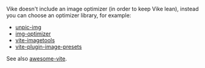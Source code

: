 Vike doesn't include an image optimizer (in order to keep Vike lean), instead you can choose an optimizer library, for example:

- [unpic-img](https://unpic.pics/img/)
- [img-optimizer](https://github.com/nitedani/img-optimizer)
- [vite-imagetools](https://github.com/JonasKruckenberg/imagetools)
- [vite-plugin-image-presets](https://github.com/ElMassimo/vite-plugin-image-presets)

See also [awesome-vite](https://github.com/vitejs/awesome-vite).
